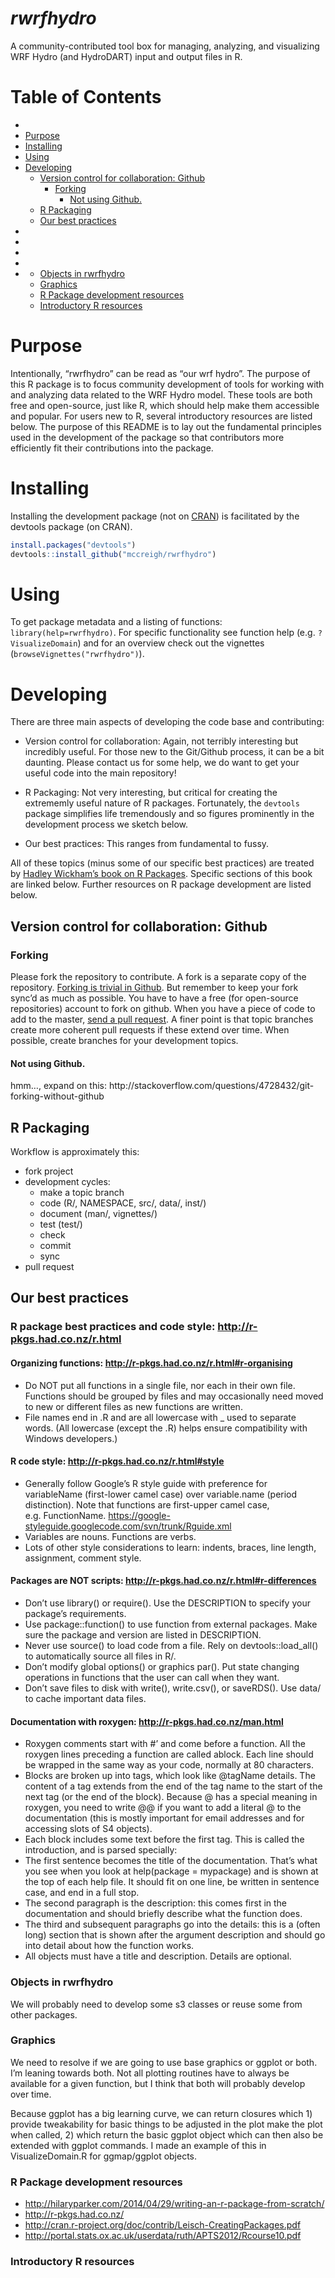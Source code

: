 # *rwrfhydro*
A community-contributed tool box for managing, analyzing, and visualizing WRF Hydro (and HydroDART) input and output files in R.

Table of Contents
=================

 * [](#rwrfhydro)
  * [Purpose](#purpose)
  * [Installing](#installing)
  * [Using](#using)
  * [Developing](#developing)
    * [Version control for collaboration: Github](#version-control-for-collaboration-github)
      * [Forking](#forking)
        * [Not using Github.](#not-using-github)
    * [R Packaging](#r-packaging)
    * [Our best practices](#our-best-practices)
 * [](#r-package-best-practices-and-code-style-httpr-pkgshadconzrhtml)
 * [](#organizing-functions-httpr-pkgshadconzrhtmlr-organising)
 * [](#r-code-style-httpr-pkgshadconzrhtmlstyle)
 * [](#packages-are-not-scripts-httpr-pkgshadconzrhtmlr-differences)
 * [](#documentation-with-roxygen-httpr-pkgshadconzmanhtml)
      * [Objects in rwrfhydro](#objects-in-rwrfhydro)
      * [Graphics](#graphics)
      * [R Package development resources](#r-package-development-resources)
      * [Introductory R resources](#introductory-r-resources)


# Purpose
Intentionally, “rwrfhydro” can be read as “our wrf hydro”. The purpose of this R package is to focus community development of tools for working with and analyzing data related to the WRF Hydro model. These tools are both free and open-source, just like R, which should help make them accessible and popular. For users new to R, several introductory resources are listed below. 
The purpose of this README is to lay out the fundamental principles used in the development of the package so that contributors more efficiently fit their contributions into the package. 

# Installing
Installing the development package (not on [CRAN](http://cran.r-project.org/)) is facilitated by the devtools package (on CRAN).
``` R
install.packages("devtools")
devtools::install_github("mccreigh/rwrfhydro")
```

# Using
To get package metadata and a listing of functions: `library(help=rwrfhydro)`.
For specific functionality see function help (e.g. `?VisualizeDomain`) and for an overview check out the vignettes (`browseVignettes("rwrfhydro")`).

# Developing
There are three main aspects of developing the code base and contributing:

* Version control for collaboration: Again, not terribly interesting but incredibly useful. For those new to the Git/Github process, it can be a bit daunting. Please contact us for some help, we do want to get your useful code into the main repository!

* R Packaging: Not very interesting, but critical for creating the extrememly useful nature of R packages. Fortunately, the `devtools` package simplifies life tremendously and so figures prominently in the development process we sketch below.

* Our best practices: This ranges from fundamental to fussy. 

All of these topics (minus some of our specific best practices) are treated by [Hadley Wickham’s book on R Packages](http://r-pkgs.had.co.nz/). Specific sections of this book are linked below. Further resources on R package development are listed below. 

## Version control for collaboration: Github

### Forking
Please fork the repository to contribute. A fork is a separate copy of the repository. [Forking is trivial in Github](https://help.github.com/articles/fork-a-repo/). But remember to keep your fork sync'd as much as possible. You have to have a free (for open-source repositories) account to fork on github. When you have a piece of code to add to the master, [send a pull request](https://help.github.com/articles/using-pull-requests/). A finer point is that topic branches create more coherent pull requests if these extend over time. When possible, create branches for your development topics.

#### Not using Github.
hmm..., expand on this: http://stackoverflow.com/questions/4728432/git-forking-without-github

## R Packaging

Workflow is approximately this:
  
* fork project
* development cycles:
  * make a topic branch
  * code (R/, NAMESPACE, src/, data/, inst/)
  * document (man/, vignettes/)
  * test (test/)
  * check
  * commit
  * sync
* pull request


## Our best practices

### R package best practices and code style: [http://r-pkgs.had.co.nz/r.html](http://r-pkgs.had.co.nz/r.html)

#### Organizing functions: [http://r-pkgs.had.co.nz/r.html#r-organising](http://r-pkgs.had.co.nz/r.html#r-organising)
* Do NOT put all functions in a single file, nor each in their own file. Functions should be grouped by files and may occasionally need moved to new or different files as new functions are written.
* File names end in .R and are all lowercase with _ used to separate words. (All lowercase (except the .R) helps ensure compatibility with Windows developers.)

#### R code style: [http://r-pkgs.had.co.nz/r.html#style](http://r-pkgs.had.co.nz/r.html#style)
* Generally follow Google’s R style guide with preference for variableName (first-lower camel case) over variable.name (period distinction). Note that functions are first-upper camel case, e.g. FunctionName.  [https://google-styleguide.googlecode.com/svn/trunk/Rguide.xml](https://google-styleguide.googlecode.com/svn/trunk/Rguide.xml)
* Variables are nouns. Functions are verbs.
* Lots of other style considerations to learn: indents, braces, line length, assignment, comment style.

#### Packages are NOT scripts: [http://r-pkgs.had.co.nz/r.html#r-differences](http://r-pkgs.had.co.nz/r.html#r-differences)
* Don’t use library() or require(). Use the DESCRIPTION to specify your package’s requirements.
* Use package::function() to use function from external packages. Make sure the package and version are listed in DESCRIPTION.
* Never use source() to load code from a file. Rely on devtools::load_all() to automatically source all files in R/.
* Don’t modify global options() or graphics par(). Put state changing operations in functions that the user can call when they want.
* Don’t save files to disk with write(), write.csv(), or saveRDS(). Use data/ to cache important data files.

#### Documentation with roxygen: [http://r-pkgs.had.co.nz/man.html](http://r-pkgs.had.co.nz/man.html)
* Roxygen comments start with #' and come before a function. All the roxygen lines preceding a function are called ablock. Each line should be wrapped in the same way as your code, normally at 80 characters.
* Blocks are broken up into tags, which look like @tagName details. The content of a tag extends from the end of the tag name to the start of the next tag (or the end of the block). Because @ has a special meaning in roxygen, you need to write @@ if you want to add a literal @ to the documentation (this is mostly important for email addresses and for accessing slots of S4 objects).
* Each block includes some text before the first tag. This is called the introduction, and is parsed specially:
* The first sentence becomes the title of the documentation. That’s what you see when you look at help(package = mypackage) and is shown at the top of each help file. It should fit on one line, be written in sentence case, and end in a full stop.
* The second paragraph is the description: this comes first in the documentation and should briefly describe what the function does.
* The third and subsequent paragraphs go into the details: this is a (often long) section that is shown after the argument description and should go into detail about how the function works.
* All objects must have a title and description. Details are optional.

### Objects in rwrfhydro
We will probably need to develop some s3 classes or reuse some from other packages.

### Graphics
We need to resolve if we are going to use base graphics or ggplot or both. 
I’m leaning towards both. Not all plotting routines have to always be available for a given function, but I think that both will probably develop over time. 

Because ggplot has a big learning curve, we can return closures which 1) provide tweakability for basic things to be adjusted in the plot make the plot when called, 2) which return the basic ggplot object which can then also be extended with ggplot commands. I made an example of this in VisualizeDomain.R for ggmap/ggplot objects.

### R Package development resources
* [http://hilaryparker.com/2014/04/29/writing-an-r-package-from-scratch/](http://hilaryparker.com/2014/04/29/writing-an-r-package-from-scratch/)
* [http://r-pkgs.had.co.nz/](http://r-pkgs.had.co.nz/)
* [http://cran.r-project.org/doc/contrib/Leisch-CreatingPackages.pdf](http://cran.r-project.org/doc/contrib/Leisch-CreatingPackages.pdf)
* [http://portal.stats.ox.ac.uk/userdata/ruth/APTS2012/Rcourse10.pdf](http://portal.stats.ox.ac.uk/userdata/ruth/APTS2012/Rcourse10.pdf)

### Introductory R resources
